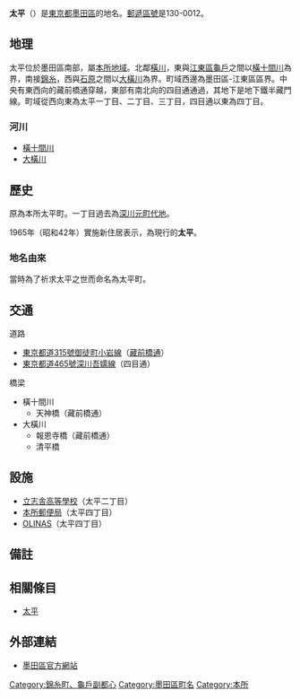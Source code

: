 {{Pathnav|日本|東京都|墨田區|name=太平|frame=1}}
{{Infobox Settlement
|official_name = 太平
|native_name =
|settlement_type = [[町|町]]
|image_skyline =
|imagesize =
|image_caption =
|image_flag =
|image_seal =
| image_map =
| map_caption =
| pushpin_map =
|subdivision_type = [[國家|國家]]
|subdivision_name = [[File:Flag_of_Japan.svg|border]] [[日本|日本]]
|subdivision_type1 = [[都道府縣|都道府縣]]
|subdivision_name1 = [[File:Flag_of_Tokyo_Prefecture.svg|25px]] [[東京都|東京都]]
|subdivision_type2 = [[東京都區部|特別區]]
|subdivision_name2 = [[File:Flag_of_Sumida,_Tokyo.svg|25px]] [[墨田區|墨田區]]
|established_title =
|established_date =
|government_type =
|leader_title =
|leader_name =
|area_magnitude =
|area_total_sq_mi =
|area_total_km2 =
|area_land_sq_mi =
|area_land_km2 =
|area_urban_sq_mi =
|area_urban_km2 =
|area_metro_km2 =
|area_metro_sq_mi =
|population_as_of= 2013年（平成25年）8月1日
|population_footnotes =
|population_total = 10478<ref>[http://www.city.sumida.lg.jp/sumida_info/population/monthly/monthly25nendo04.files/monthly25nendo08.pdf 墨田区世帯人口現況8月分]{{dead link|date=2017年12月 |bot=InternetArchiveBot |fix-attempted=yes }}</ref>
|population_urban =
|population_metro =
|population_density_sq_mi =
|population_density_km2 =
| timezone = [[日本標準時間|JST]]
| utc_offset = +9
|timezone_DST =
|utc_offset_DST =
|latd=|latm=|lats=|latNS=
|longd=|longm=|longs=|longEW=
|elevation_footnotes=
|elevation_m =
|elevation_ft =
|postal_code_type = [[郵遞區號|郵遞區號]]
|postal_code = 130-0012
|area_code =
|website =
|footnotes =
}}
'''太平'''（{{jpn|j=太平|hg=たいへい|rm=Taihei|f=y}}）是[[東京都|東京都]][[墨田區|墨田區]]的地名。[[郵遞區號|郵遞區號]]是130-0012。

== 地理 ==
太平位於墨田區南部，屬[[本所區|本所地域]]。北鄰[[橫川_(墨田區)|橫川]]，東與[[江東區_(東京都)|江東區]][[龜戶|龜戶]]之間以[[橫十間川|橫十間川]]為界，南接[[錦糸|錦糸]]，西與[[石原_(墨田區)|石原]]之間以[[大橫川|大橫川]]為界。町域西邊為墨田區-江東區區界。中央有東西向的藏前橋通穿越，東部有南北向的四目通通過，其地下是地下鐵半藏門線。町域從西向東為太平一丁目、二丁目、三丁目，四目通以東為四丁目。

=== 河川 ===
* [[橫十間川|橫十間川]]
* [[大橫川|大橫川]]

== 歷史 ==
原為本所太平町。一丁目過去為[[深川元町代地|深川元町代地]]。

1965年（昭和42年）實施新住居表示，為現行的'''太平'''。
=== 地名由來 ===
當時為了祈求太平之世而命名為太平町。

== 交通 ==
; 道路
* [[東京都道315號御徒町小岩線|東京都道315號御徒町小岩線]]（[[藏前橋通|藏前橋通]]）
* [[東京都道465號深川吾嬬線|東京都道465號深川吾嬬線]]（四目通）
; 橋梁
* 橫十間川
** 天神橋（藏前橋通）
* 大橫川
** 報恩寺橋（藏前橋通）
** 清平橋

== 設施 ==
* [[立志舎高等學校|立志舎高等學校]]（太平二丁目）
* [[本所郵便局|本所郵便局]]（太平四丁目）
* [[OLINAS|OLINAS]]（太平四丁目）

== 備註 ==
{{reflist}}

==相關條目==
*[[太平|太平]]

==外部連結==
*[http://www.city.sumida.lg.jp/ 墨田區官方網站]{{Wayback|url=http://www.city.sumida.lg.jp/ |date=20100830102917 }}

{{墨田區的町名}}

{{DEFAULTSORT:Taihei}}
[[Category:錦糸町、龜戶副都心|Category:錦糸町、龜戶副都心]]
[[Category:墨田區町名|Category:墨田區町名]]
[[Category:本所|Category:本所]]